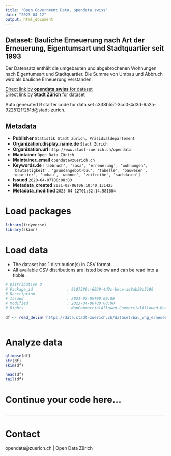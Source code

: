 ```yaml
---
title: "Open Government Data, opendata.swiss"
date: "2023-04-12"
output: html_document
---
```


## Dataset: Bauliche Erneuerung nach Art der Erneuerung, Eigentumsart und Stadtquartier seit 1993

Der Datensatz enthält die umgebauten und abgebrochenen Wohnungen nach Eigentumsart und Stadtquartier. Die Summe von Umbau und Abbruch wird als bauliche Erneuerung verstanden.

[Direct link by **opendata.swiss** for dataset](https://opendata.swiss/de/dataset/bauliche-erneuerung-nach-art-der-erneuerung-eigentumsgruppe-und-stadtquartier-seit-19931-1)<br>
[Direct link by **Stadt Zürich** for dataset](https://data.stadt-zuerich.ch/dataset/bau_whg_erneuerung_art_quartier_eigentumsart_seit1993_od5311)

Auto generated R starter code for data set c338b55f-3cc0-4d3d-9a2a-9225121f251d@stadt-zurich.

## Metadata

- **Publisher** `Statistik Stadt Zürich, Präsidialdepartement`
- **Organization.display_name.de** `Stadt Zürich`
- **Organization.url** `http://www.stadt-zuerich.ch/opendata`
- **Maintainer** `Open Data Zürich`
- **Maintainer_email** `opendata@zuerich.ch`
- **Keywords.de** `['abbruch', 'sasa', 'erneuerung', 'wohnungen', 'bautaetigkeit', 'grundangebot-bau', 'tabelle', 'bauwesen', 'quartier', 'umbau', 'wohnen', 'zeitreihe', 'sachdaten']`
- **Issued** `2020-04-07T00:00:00`
- **Metadata_created** `2021-02-06T06:10:40.131425`
- **Metadata_modified** `2023-04-12T01:52:14.581684`


# Load packages

```r

library(tidyverse)
library(skimr)

```

# Load data

-   The dataset has 1 distribution(s) in CSV format.
-   All available CSV distributions are listed below and can be read into a tibble.

```r

# Distribution 0
# Package_id               : 9107389c-6039-4d2c-bece-ae8ab20c5199
# Description              : 
# Issued                   : 2021-02-05T00:00:00
# Modified                 : 2023-04-06T00:00:00
# Rights                   : NonCommercialAllowed-CommercialAllowed-ReferenceNotRequired

df <- read_delim('https://data.stadt-zuerich.ch/dataset/bau_whg_erneuerung_art_quartier_eigentumsart_seit1993_od5311/download/BAU531OD5311.csv')



```

# Analyze data

```r

glimpse(df)
str(df)
skim(df)

head(df)
tail(df)

```

# Continue your code here...

```r

```

------------------------------------------------------------------------

# Contact

opendata@zuerich.ch | Open Data Zürich
